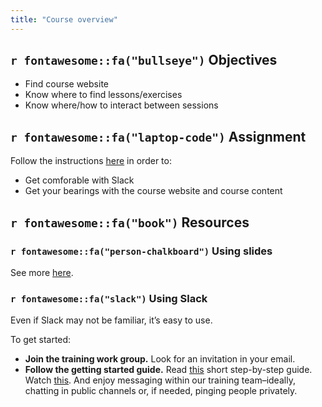 ```yaml
---
title: "Course overview"
---
```


## `r fontawesome::fa("bullseye")` Objectives

- Find course website
- Know where to find lessons/exercises
- Know where/how to interact between sessions

## `r fontawesome::fa("laptop-code")` Assignment

Follow the instructions [here](/assignments/01_get_oriented.qmd) in order to:

- Get comforable with Slack
- Get your bearings with the course website and course content

## `r fontawesome::fa("book")` Resources

### `r fontawesome::fa("person-chalkboard")` Using slides

See more [here](https://quarto.org/docs/presentations/revealjs/presenting.html).

### `r fontawesome::fa("slack")` Using Slack 

Even if Slack may not be familiar, it's easy to use.

To get started:

- **Join the training work group.** Look for an invitation in your email.
- **Follow the getting started guide.** Read [this](https://slack.com/help/articles/218080037-Getting-started-for-new-Slack-users) short step-by-step guide. Watch [this](https://slack.com/help/articles/218080037-Getting-started-for-new-Slack-users). And enjoy messaging within our training team--ideally, chatting in public channels or, if needed, pinging people privately.
